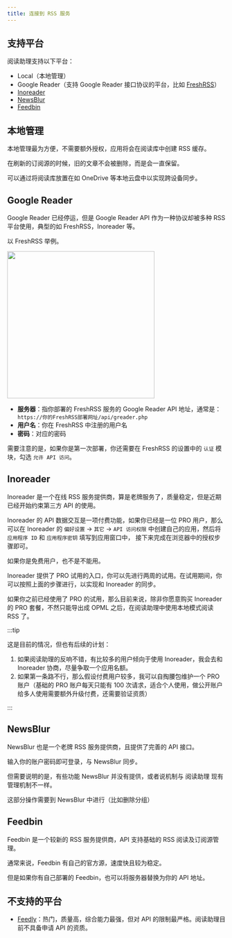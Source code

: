 ```yaml
---
title: 连接到 RSS 服务
---
```



## 支持平台

阅读助理支持以下平台：

- Local（本地管理）
- Google Reader（支持 Google Reader 接口协议的平台，比如 [FreshRSS](https://www.freshrss.org)）
- [Inoreader](https://www.inoreader.com)
- [NewsBlur](https://www.newsblur.com)
- [Feedbin](https://feedbin.com)

## 本地管理

本地管理最为方便，不需要额外授权，应用将会在阅读库中创建 RSS 缓存。

在刷新的订阅源的时候，旧的文章不会被删除，而是会一直保留。

可以通过将阅读库放置在如 OneDrive 等本地云盘中以实现跨设备同步。

## Google Reader

Google Reader 已经停运，但是 Google Reader API 作为一种协议却被多种 RSS 平台使用，典型的如 FreshRSS，Inoreader 等。

以 FreshRSS 举例。

<img src={gReaderAuth} width="340px" />

- **服务器**：指你部署的 FreshRSS 服务的 Google Reader API 地址，通常是：`https://你的FreshRSS部署网址/api/greader.php`
- **用户名**：你在 FreshRSS 中注册的用户名
- **密码**：对应的密码

需要注意的是，如果你是第一次部署，你还需要在 FreshRSS 的设置中的 `认证` 模块，勾选 `允许 API 访问`。

## Inoreader

Inoreader 是一个在线 RSS 服务提供商，算是老牌服务了，质量稳定，但是近期已经开始约束第三方 API 的使用。

Inoreader 的 API 数据交互是一项付费功能，如果你已经是一位 PRO 用户，那么可以在 Inoreader 的 `偏好设置` -> `其它` -> `API 访问权限` 中创建自己的应用，然后将 `应用程序 ID` 和 `应用程序密钥` 填写到应用窗口中，
接下来完成在浏览器中的授权步骤即可。

如果你是免费用户，也不是不能用。

Inoreader 提供了 PRO 试用的入口，你可以先进行两周的试用。在试用期间，你可以按照上面的步骤进行，以实现和 Inoreader 的同步。

如果你之前已经使用了 PRO 的试用，那么目前来说，除非你愿意购买 Inoreader 的 PRO 套餐，不然只能导出成 OPML 之后，在阅读助理中使用本地模式阅读 RSS 了。

:::tip

这是目前的情况，但也有后续的计划：

1. 如果阅读助理的反响不错，有比较多的用户倾向于使用 Inoreader，我会去和 Inoreader 协商，尽量争取一个应用名额。
2. 如果第一条路不行，那么假设付费用户较多，我可以自掏腰包维护一个 PRO 账户（基础的 PRO 账户每天只能有 100 次请求，适合个人使用，做公开账户给多人使用需要额外升级付费，还需要验证资质）

:::

## NewsBlur

NewsBlur 也是一个老牌 RSS 服务提供商，且提供了完善的 API 接口。

输入你的账户密码即可登录，与 NewsBlur 同步。

但需要说明的是，有些功能 NewsBlur 并没有提供，或者说机制与 阅读助理 现有管理机制不一样。

这部分操作需要到 NewsBlur 中进行（比如删除分组）

## Feedbin

Feedbin 是一个较新的 RSS 服务提供商，API 支持基础的 RSS 阅读及订阅源管理。

通常来说，Feedbin 有自己的官方源，速度快且较为稳定。

但是如果你有自己部署的 Feedbin，也可以将服务器替换为你的 API 地址。

## 不支持的平台

- [Feedly](https://feedly.com/)：热门，质量高，综合能力最强，但对 API 的限制最严格。阅读助理目前不具备申请 API 的资质。